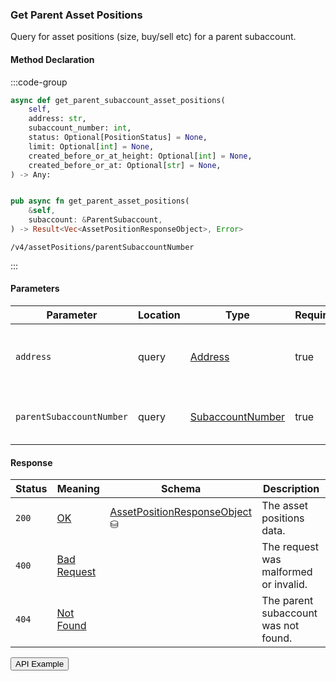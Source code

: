 
### Get Parent Asset Positions

Query for asset positions (size, buy/sell etc) for a parent subaccount.

#### Method Declaration

:::code-group

```python [Python]
async def get_parent_subaccount_asset_positions(
    self,
    address: str,
    subaccount_number: int,
    status: Optional[PositionStatus] = None,
    limit: Optional[int] = None,
    created_before_or_at_height: Optional[int] = None,
    created_before_or_at: Optional[str] = None,
) -> Any:
```

```typescript [TypeScript]

```

```rust [Rust]
pub async fn get_parent_asset_positions(
    &self,
    subaccount: &ParentSubaccount,
) -> Result<Vec<AssetPositionResponseObject>, Error>
```

```url [API]
/v4/assetPositions/parentSubaccountNumber
```

:::


#### Parameters

| Parameter                     | Location  | Type               | Required | Description                                                           |
| ------------------------------| --------- | ------------------ | -------- | --------------------------------------------------------------------- |
| `address`                     | query     | [Address]          | true     | The wallet address that owns the account.                             |
| `parentSubaccountNumber`      | query     | [SubaccountNumber] | true     | The parent subaccount number of this wallet                           |

#### Response

| Status | Meaning       | Schema                          | Description                           |
| ------ | ------------- | ------------------------------- | ------------------------------------- |
| `200`  | [OK]          | [AssetPositionResponseObject] ⛁ | The asset positions data.             |
| `400`  | [Bad Request] |                                 | The request was malformed or invalid. |
| `404`  | [Not Found]   |                                 | The parent subaccount was not found.  |

<Button href="https://indexer.v4testnet.dydx.exchange/v4/assetPositions/parentSubaccountNumber?address=dydx14zzueazeh0hj67cghhf9jypslcf9sh2n5k6art&parentSubaccountNumber=0">API Example</Button>

[Address]: /types/address
[SubaccountNumber]: /types/subaccount_number
[AssetPositionResponseObject]: /types/asset_position_response_object
[OK]: /types/ok
[Bad Request]: /types/bad-request
[Not Found]: /types/not-found
